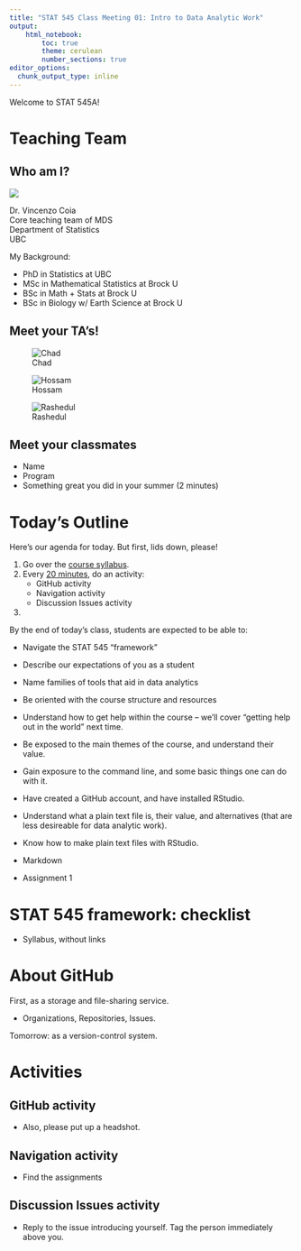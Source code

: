 ```yaml
---
title: "STAT 545 Class Meeting 01: Intro to Data Analytic Work"
output:
    html_notebook:
        toc: true
        theme: cerulean
        number_sections: true
editor_options: 
  chunk_output_type: inline
---
```


Welcome to STAT 545A!

# Teaching Team

## Who am I?

![](cm001_files/vincenzo.jpg)

Dr. Vincenzo Coia   
Core teaching team of MDS   
Department of Statistics   
UBC   

My Background:

- PhD in Statistics at UBC
- MSc in Mathematical Statistics at Brock U
- BSc in Math + Stats at Brock U
- BSc in Biology w/ Earth Science at Brock U

## Meet your TA's!

![Chad](cm001_files/chad.jpeg)


![Hossam](cm001_files/hossam.jpeg)


![Rashedul](cm001_files/rashedul.jpeg)

## Meet your classmates

- Name
- Program
- Something great you did in your summer (2 minutes)

# Today's Outline

Here's our agenda for today. But first, lids down, please!

1. Go over the [course syllabus](http://stat545.com/Classroom).
2. Every [20 minutes](https://www.youtube.com/watch?v=kxGWsHYITAw), do an activity:
    - GitHub activity
    - Navigation activity
    - Discussion Issues activity
3. 

By the end of today’s class, students are expected to be able to:

- Navigate the STAT 545 “framework”
- Describe our expectations of you as a student
- Name families of tools that aid in data analytics


- Be oriented with the course structure and resources
- Understand how to get help within the course -- we'll cover "getting help out in the world" next time.
- Be exposed to the main themes of the course, and understand their value.
- Gain exposure to the command line, and some basic things one can do with it.
- Have created a GitHub account, and have installed RStudio.
- Understand what a plain text file is, their value, and alternatives (that are less desireable for data analytic work).
- Know how to make plain text files with RStudio.
- Markdown
- Assignment 1

# STAT 545 framework: checklist

- Syllabus, without links

# About GitHub

First, as a storage and file-sharing service. 

- Organizations, Repositories, Issues. 

Tomorrow: as a version-control system. 

# Activities

## GitHub activity

- Also, please put up a headshot.

## Navigation activity

- Find the assignments

## Discussion Issues activity

- Reply to the issue introducing yourself. Tag the person immediately above you. 












